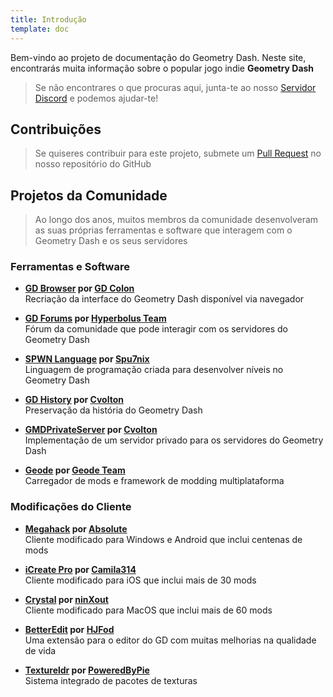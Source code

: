 ```yaml
---
title: Introdução
template: doc
---
```


Bem-vindo ao projeto de documentação do Geometry Dash. Neste site, encontrarás muita informação sobre o popular jogo indie **Geometry Dash**

> Se não encontrares o que procuras aqui, junta-te ao nosso [Servidor Discord](https://discord.gg/gd-programming-646101505417674758) e podemos ajudar-te!

## Contribuições

> Se quiseres contribuir para este projeto, submete um [Pull Request](https://github.com/OmgRod/gddocs2) no nosso repositório do GitHub

## Projetos da Comunidade

> Ao longo dos anos, muitos membros da comunidade desenvolveram as suas próprias ferramentas e software que interagem com o Geometry Dash e os seus servidores

### Ferramentas e Software

- **[GD Browser](https://gdbrowser.com/) por [GD Colon](https://github.com/GDColon)**  
Recriação da interface do Geometry Dash disponível via navegador

- **[GD Forums](https://gdforums.com/) por [Hyperbolus Team](https://github.com/hyperbolus)**  
Fórum da comunidade que pode interagir com os servidores do Geometry Dash

- **[SPWN Language](https://github.com/Spu7Nix/SPWN-language) por [Spu7nix](https://github.com/Spu7Nix)**  
Linguagem de programação criada para desenvolver níveis no Geometry Dash

- **[GD History](https://history.geometrydash.eu/) por [Cvolton](https://github.com/Cvolton)**  
Preservação da história do Geometry Dash

- **[GMDPrivateServer](https://github.com/Cvolton/GMDprivateServer) por [Cvolton](https://github.com/Cvolton)**  
Implementação de um servidor privado para os servidores do Geometry Dash

- **[Geode](https://geode-sdk.org/) por [Geode Team](https://github.com/geode-sdk)**  
Carregador de mods e framework de modding multiplataforma

### Modificações do Cliente

- **[Megahack](https://absolllute.com/store/view_mega_hack_pro) por [Absolute](https://github.com/absoIute)**  
Cliente modificado para Windows e Android que inclui centenas de mods

- **[iCreate Pro](https://geticreate.pro/) por [Camila314](https://github.com/camila314)**  
Cliente modificado para iOS que inclui mais de 30 mods

- **[Crystal](https://github.com/ninXout/Crystal-Client/tree/main) por [ninXout](https://github.com/ninXout)**  
Cliente modificado para MacOS que inclui mais de 60 mods

- **[BetterEdit](https://github.com/HJfod/BetterEdit) por [HJFod](https://github.com/HJfod/)**  
Uma extensão para o editor do GD com muitas melhorias na qualidade de vida

- **[Textureldr](https://github.com/poweredbypie/textureldr) por [PoweredByPie](https://github.com/PoweredByPie/)**  
Sistema integrado de pacotes de texturas
